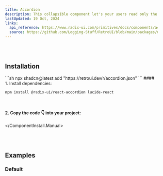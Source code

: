 ```yaml
---
title: Accordion
description: This collapsible component let's your users read only the content they care about. 😌
lastUpdated: 19 Oct, 2024
links:
  api_reference: https://www.radix-ui.com/primitives/docs/components/accordion#api-reference
  source: https://github.com/Logging-Stuff/RetroUI/blob/main/packages/ui/Accordions/Accordion.tsx
---
```


<ComponentShowcase name="accordion-style-default" />
<br />
<br />

## Installation

<ComponentInstall>
  <ComponentInstall.Cli>
    ```sh
npx shadcn@latest add "https://retroui.dev/r/accordion.json"
    ```
  </ComponentInstall.Cli>
  <ComponentInstall.Manual>
#### 1. Install dependencies:

```sh
npm install @radix-ui/react-accordion lucide-react
```

<br />

#### 2. Copy the code 👇 into your project:

<ComponentSource name="accordion" />

  </ComponentInstall.Manual>
</ComponentInstall>

<br />
<br />

## Examples

### Default

<ComponentShowcase name="accordion-style-default" />

